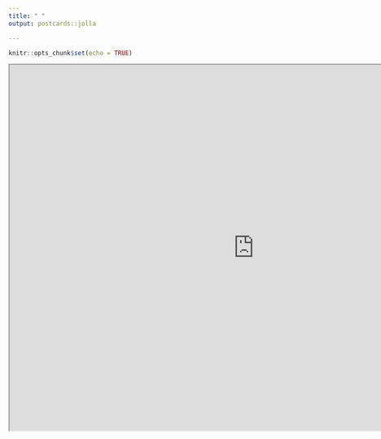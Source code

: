 ```yaml
---
title: " "
output: postcards::jolla

---
```

```r
knitr::opts_chunk$set(echo = TRUE)
```

<iframe src="https://drive.google.com/file/d/1ZohWmfXSod8d0GWE80cQtl9ieFFZCysJ/preview" width="960" height="720" allow="autoplay"></iframe>
